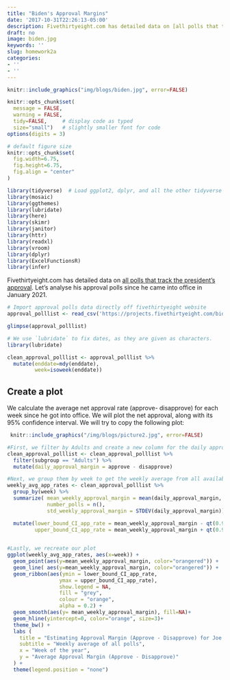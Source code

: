 ```yaml
---
title: "Biden's Approval Margins"
date: '2017-10-31T22:26:13-05:00'
description: Fivethirtyeight.com has detailed data on [all polls that track the president's approval ](https://projects.fivethirtyeight.com/biden-approval-ratings). Let's analyse his approval polls since he came into office in January 2021.
draft: no
image: biden.jpg
keywords: ''
slug: homework2a
categories:
- ''
- ''
---
```


```r
knitr::include_graphics("img/blogs/biden.jpg", error=FALSE)
```

```r
knitr::opts_chunk$set(
  message = FALSE, 
  warning = FALSE, 
  tidy=FALSE,     # display code as typed
  size="small")   # slightly smaller font for code
options(digits = 3)

# default figure size
knitr::opts_chunk$set(
  fig.width=6.75, 
  fig.height=6.75,
  fig.align = "center"
)
```


```r
library(tidyverse)  # Load ggplot2, dplyr, and all the other tidyverse packages
library(mosaic)
library(ggthemes)
library(lubridate)
library(here)
library(skimr)
library(janitor)
library(httr)
library(readxl)
library(vroom)
library(dplyr)
library(ExcelFunctionsR)
library(infer)
```

Fivethirtyeight.com has detailed data on [all polls that track the president's approval ](https://projects.fivethirtyeight.com/biden-approval-ratings). Let's analyse his approval polls since he came into office in January 2021.

```r
# Import approval polls data directly off fivethirtyeight website
approval_polllist <- read_csv('https://projects.fivethirtyeight.com/biden-approval-data/approval_polllist.csv') 

glimpse(approval_polllist)
```


```r
# We use `lubridate` to fix dates, as they are given as characters.
library(lubridate) 

clean_approval_polllist <- approval_polllist %>%
  mutate(enddate=mdy(enddate),
         week=isoweek(enddate)) 

```

## Create a plot

We calculate the average net approval rate (approve- disapprove) for each week since he got into office. We will plot the net approval, along with its 95% confidence interval. We will try to copy the following plot:

```r
 knitr::include_graphics("/img/blogs/picture2.jpg", error=FALSE)
```

```r
#First, we filter by Adults and create a new column for the daily approval margin
clean_approval_polllist <- clean_approval_polllist %>%
  filter(subgroup == "Adults") %>%
  mutate(daily_approval_margin = approve - disapprove)
```


```r
#Next, we group them by week to get the weekly average from all available polls and calculate pur confidence intervals
weekly_avg_app_rates <- clean_approval_polllist %>%
  group_by(week) %>%
  summarize( mean_weekly_approval_margin = mean(daily_approval_margin, na.rm = TRUE),
             number_polls = n(),
             std_weekly_approval_margin = STDEV(daily_approval_margin)) %>%

  mutate(lower_bound_CI_app_rate = mean_weekly_approval_margin - qt(0.975, df=number_polls-1)*std_weekly_approval_margin/sqrt(number_polls),
         upper_bound_CI_app_rate = mean_weekly_approval_margin + qt(0.975, df=number_polls-1)*std_weekly_approval_margin/sqrt(number_polls))
         
```


```r
#Lastly, we recreate our plot
ggplot(weekly_avg_app_rates, aes(x=week)) +
  geom_point(aes(y=mean_weekly_approval_margin, color="orangered")) +
  geom_line( aes(y=mean_weekly_approval_margin, color="orangered")) +
  geom_ribbon(aes(ymin = lower_bound_CI_app_rate, 
                 ymax = upper_bound_CI_app_rate), 
                 show.legend = NA,
                 fill = "grey",
                 colour = "orange", 
                 alpha = 0.2) +
  geom_smooth(aes(y= mean_weekly_approval_margin), fill=NA)+
  geom_hline(yintercept=0, color="orange", size=3)+
  theme_bw() +
  labs (
    title = "Estimating Approval Margin (Approve - Disapprove) for Joe Biden",
    subtitle = "Weekly average of all polls",
    x = "Week of the year",
    y = "Average Approval Margin (Approve - Disapprove)"
  ) +
  theme(legend.position = "none")
```

